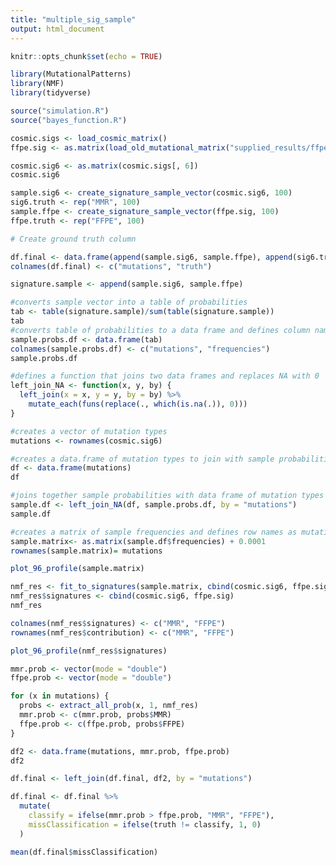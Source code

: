 ```yaml
---
title: "multiple_sig_sample"
output: html_document
---
```


```r
knitr::opts_chunk$set(echo = TRUE)

library(MutationalPatterns)
library(NMF)
library(tidyverse)

source("simulation.R")
source("bayes_function.R")
```

```r
cosmic.sigs <- load_cosmic_matrix()
ffpe.sig <- as.matrix(load_old_mutational_matrix("supplied_results/ffpe.signature.txt"))
```

```r
cosmic.sig6 <- as.matrix(cosmic.sigs[, 6])
cosmic.sig6

sample.sig6 <- create_signature_sample_vector(cosmic.sig6, 100)
sig6.truth <- rep("MMR", 100)
sample.ffpe <- create_signature_sample_vector(ffpe.sig, 100)
ffpe.truth <- rep("FFPE", 100)
```

```r
# Create ground truth column

df.final <- data.frame(append(sample.sig6, sample.ffpe), append(sig6.truth, ffpe.truth))
colnames(df.final) <- c("mutations", "truth")
```

```r
signature.sample <- append(sample.sig6, sample.ffpe)

#converts sample vector into a table of probabilities
tab <- table(signature.sample)/sum(table(signature.sample))
tab
#converts table of probabilities to a data frame and defines column names
sample.probs.df <- data.frame(tab)
colnames(sample.probs.df) <- c("mutations", "frequencies")
sample.probs.df

#defines a function that joins two data frames and replaces NA with 0
left_join_NA <- function(x, y, by) {
  left_join(x = x, y = y, by = by) %>% 
    mutate_each(funs(replace(., which(is.na(.)), 0)))
}

#creates a vector of mutation types
mutations <- rownames(cosmic.sig6)

#creates a data.frame of mutation types to join with sample probabilities
df <- data.frame(mutations)
df

#joins together sample probabilities with data frame of mutation types so that all 96 mutation types are included
sample.df <- left_join_NA(df, sample.probs.df, by = "mutations")
sample.df

#creates a matrix of sample frequencies and defines row names as mutation types
sample.matrix<- as.matrix(sample.df$frequencies) + 0.0001
rownames(sample.matrix)= mutations

plot_96_profile(sample.matrix)

nmf_res <- fit_to_signatures(sample.matrix, cbind(cosmic.sig6, ffpe.sig))
nmf_res$signatures <- cbind(cosmic.sig6, ffpe.sig)
nmf_res
```

```r
colnames(nmf_res$signatures) <- c("MMR", "FFPE")
rownames(nmf_res$contribution) <- c("MMR", "FFPE")

plot_96_profile(nmf_res$signatures)

mmr.prob <- vector(mode = "double")
ffpe.prob <- vector(mode = "double")

for (x in mutations) {
  probs <- extract_all_prob(x, 1, nmf_res)
  mmr.prob <- c(mmr.prob, probs$MMR)
  ffpe.prob <- c(ffpe.prob, probs$FFPE)
}

df2 <- data.frame(mutations, mmr.prob, ffpe.prob)
df2

df.final <- left_join(df.final, df2, by = "mutations")

df.final <- df.final %>%
  mutate(
    classify = ifelse(mmr.prob > ffpe.prob, "MMR", "FFPE"),
    missClassification = ifelse(truth != classify, 1, 0)
  )

mean(df.final$missClassification)
```






